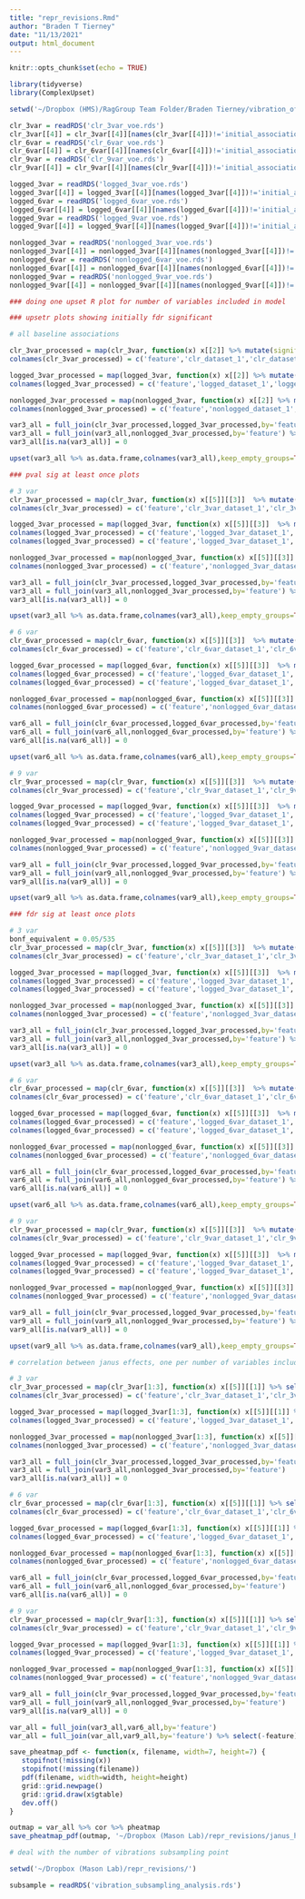 ```yaml
---
title: "repr_revisions.Rmd"
author: "Braden T Tierney"
date: "11/13/2021"
output: html_document
---
```


```r
knitr::opts_chunk$set(echo = TRUE)
```

```r
library(tidyverse)
library(ComplexUpset)
```

```r
setwd('~/Dropbox (HMS)/RagGroup Team Folder/Braden Tierney/vibration_of_effects_microbiome/repr/revisions/')

clr_3var = readRDS('clr_3var_voe.rds')
clr_3var[[4]] = clr_3var[[4]][names(clr_3var[[4]])!='initial_association_output']
clr_6var = readRDS('clr_6var_voe.rds')
clr_6var[[4]] = clr_6var[[4]][names(clr_6var[[4]])!='initial_association_output']
clr_9var = readRDS('clr_9var_voe.rds')
clr_9var[[4]] = clr_9var[[4]][names(clr_9var[[4]])!='initial_association_output']

logged_3var = readRDS('logged_3var_voe.rds')
logged_3var[[4]] = logged_3var[[4]][names(logged_3var[[4]])!='initial_association_output']
logged_6var = readRDS('logged_6var_voe.rds')
logged_6var[[4]] = logged_6var[[4]][names(logged_6var[[4]])!='initial_association_output']
logged_9var = readRDS('logged_9var_voe.rds')
logged_9var[[4]] = logged_9var[[4]][names(logged_9var[[4]])!='initial_association_output']

nonlogged_3var = readRDS('nonlogged_3var_voe.rds')
nonlogged_3var[[4]] = nonlogged_3var[[4]][names(nonlogged_3var[[4]])!='initial_association_output']
nonlogged_6var = readRDS('nonlogged_6var_voe.rds')
nonlogged_6var[[4]] = nonlogged_6var[[4]][names(nonlogged_6var[[4]])!='initial_association_output']
nonlogged_9var = readRDS('nonlogged_9var_voe.rds')
nonlogged_9var[[4]] = nonlogged_9var[[4]][names(nonlogged_9var[[4]])!='initial_association_output']
```

```r
### doing one upset R plot for number of variables included in model

### upsetr plots showing initially fdr significant

# all baseline associations

clr_3var_processed = map(clr_3var, function(x) x[[2]] %>% mutate(significant_initial = if_else(BY<=0.05,1,0)) %>% select(feature,significant_initial)) %>% reduce(inner_join,by='feature')
colnames(clr_3var_processed) = c('feature','clr_dataset_1','clr_dataset_2','clr_dataset_3','clr_meta_analysis')

logged_3var_processed = map(logged_3var, function(x) x[[2]] %>% mutate(significant_initial = if_else(BY<=0.05,1,0)) %>% select(feature,significant_initial)) %>% reduce(inner_join,by='feature')
colnames(logged_3var_processed) = c('feature','logged_dataset_1','logged_dataset_2','logged_dataset_3','logged_meta_analysis')

nonlogged_3var_processed = map(nonlogged_3var, function(x) x[[2]] %>% mutate(significant_initial = if_else(BY<=0.05,1,0)) %>% select(feature,significant_initial)) %>% reduce(inner_join,by='feature')
colnames(nonlogged_3var_processed) = c('feature','nonlogged_dataset_1','nonlogged_dataset_2','nonlogged_dataset_3','nonlogged_meta_analysis')

var3_all = full_join(clr_3var_processed,logged_3var_processed,by='feature')
var3_all = full_join(var3_all,nonlogged_3var_processed,by='feature') %>% select(-feature)
var3_all[is.na(var3_all)] = 0

upset(var3_all %>% as.data.frame,colnames(var3_all),keep_empty_groups=TRUE)

### pval sig at least once plots

# 3 var
clr_3var_processed = map(clr_3var, function(x) x[[5]][[3]]  %>% mutate(pval_sig = if_else(p.value<0.05,1,0)) %>% select(dependent_feature,pval_sig) %>%  group_by(dependent_feature) %>% summarize(pval_sig_once = sum(pval_sig)) %>% mutate(pval_sig_once = if_else(pval_sig_once == 0, 0, 1))) %>% reduce(inner_join,by='dependent_feature')
colnames(clr_3var_processed) = c('feature','clr_3var_dataset_1','clr_3var_dataset_2','clr_3var_dataset_3','clr_3var_meta_analysis')

logged_3var_processed = map(logged_3var, function(x) x[[5]][[3]]  %>% mutate(pval_sig = if_else(p.value<0.05,1,0)) %>% select(dependent_feature,pval_sig) %>%  group_by(dependent_feature) %>% summarize(pval_sig_once = sum(pval_sig)) %>% mutate(pval_sig_once = if_else(pval_sig_once == 0, 0, 1))) %>% reduce(inner_join,by='dependent_feature')
colnames(logged_3var_processed) = c('feature','logged_3var_dataset_1','logged_3var_dataset_2','logged_3var_dataset_3','logged_3var_meta_analysis')
colnames(logged_3var_processed) = c('feature','logged_3var_dataset_1','logged_3var_dataset_2','logged_3var_dataset_3','logged_3var_meta_analysis')

nonlogged_3var_processed = map(nonlogged_3var, function(x) x[[5]][[3]]  %>% mutate(pval_sig = if_else(p.value<0.05,1,0)) %>% select(dependent_feature,pval_sig) %>%  group_by(dependent_feature) %>% summarize(pval_sig_once = sum(pval_sig)) %>% mutate(pval_sig_once = if_else(pval_sig_once == 0, 0, 1))) %>% reduce(inner_join,by='dependent_feature')
colnames(nonlogged_3var_processed) = c('feature','nonlogged_3var_dataset_1','nonlogged_3var_dataset_2','nonlogged_3var_dataset_3','nonlogged_3var_meta_analysis')

var3_all = full_join(clr_3var_processed,logged_3var_processed,by='feature')
var3_all = full_join(var3_all,nonlogged_3var_processed,by='feature') %>% select(-feature)
var3_all[is.na(var3_all)] = 0

upset(var3_all %>% as.data.frame,colnames(var3_all),keep_empty_groups=TRUE, sort_sets=FALSE)

# 6 var
clr_6var_processed = map(clr_6var, function(x) x[[5]][[3]]  %>% mutate(pval_sig = if_else(p.value<0.05,1,0)) %>% select(dependent_feature,pval_sig) %>%  group_by(dependent_feature) %>% summarize(pval_sig_once = sum(pval_sig)) %>% mutate(pval_sig_once = if_else(pval_sig_once == 0, 0, 1))) %>% reduce(inner_join,by='dependent_feature')
colnames(clr_6var_processed) = c('feature','clr_6var_dataset_1','clr_6var_dataset_2','clr_6var_dataset_3','clr_6var_meta_analysis')

logged_6var_processed = map(logged_6var, function(x) x[[5]][[3]]  %>% mutate(pval_sig = if_else(p.value<0.05,1,0)) %>% select(dependent_feature,pval_sig) %>%  group_by(dependent_feature) %>% summarize(pval_sig_once = sum(pval_sig)) %>% mutate(pval_sig_once = if_else(pval_sig_once == 0, 0, 1))) %>% reduce(inner_join,by='dependent_feature')
colnames(logged_6var_processed) = c('feature','logged_6var_dataset_1','logged_6var_dataset_2','logged_6var_dataset_3','logged_6var_meta_analysis')
colnames(logged_6var_processed) = c('feature','logged_6var_dataset_1','logged_6var_dataset_2','logged_6var_dataset_3','logged_6var_meta_analysis')

nonlogged_6var_processed = map(nonlogged_6var, function(x) x[[5]][[3]]  %>% mutate(pval_sig = if_else(p.value<0.05,1,0)) %>% select(dependent_feature,pval_sig) %>%  group_by(dependent_feature) %>% summarize(pval_sig_once = sum(pval_sig)) %>% mutate(pval_sig_once = if_else(pval_sig_once == 0, 0, 1))) %>% reduce(inner_join,by='dependent_feature')
colnames(nonlogged_6var_processed) = c('feature','nonlogged_6var_dataset_1','nonlogged_6var_dataset_2','nonlogged_6var_dataset_3','nonlogged_6var_meta_analysis')

var6_all = full_join(clr_6var_processed,logged_6var_processed,by='feature')
var6_all = full_join(var6_all,nonlogged_6var_processed,by='feature') %>% select(-feature)
var6_all[is.na(var6_all)] = 0

upset(var6_all %>% as.data.frame,colnames(var6_all),keep_empty_groups=TRUE, sort_sets=FALSE)

# 9 var
clr_9var_processed = map(clr_9var, function(x) x[[5]][[3]]  %>% mutate(pval_sig = if_else(p.value<0.05,1,0)) %>% select(dependent_feature,pval_sig) %>%  group_by(dependent_feature) %>% summarize(pval_sig_once = sum(pval_sig)) %>% mutate(pval_sig_once = if_else(pval_sig_once == 0, 0, 1))) %>% reduce(inner_join,by='dependent_feature')
colnames(clr_9var_processed) = c('feature','clr_9var_dataset_1','clr_9var_dataset_2','clr_9var_dataset_3','clr_9var_meta_analysis')

logged_9var_processed = map(logged_9var, function(x) x[[5]][[3]]  %>% mutate(pval_sig = if_else(p.value<0.05,1,0)) %>% select(dependent_feature,pval_sig) %>%  group_by(dependent_feature) %>% summarize(pval_sig_once = sum(pval_sig)) %>% mutate(pval_sig_once = if_else(pval_sig_once == 0, 0, 1))) %>% reduce(inner_join,by='dependent_feature')
colnames(logged_9var_processed) = c('feature','logged_9var_dataset_1','logged_9var_dataset_2','logged_9var_dataset_3','logged_9var_meta_analysis')
colnames(logged_9var_processed) = c('feature','logged_9var_dataset_1','logged_9var_dataset_2','logged_9var_dataset_3','logged_9var_meta_analysis')

nonlogged_9var_processed = map(nonlogged_9var, function(x) x[[5]][[3]]  %>% mutate(pval_sig = if_else(p.value<0.05,1,0)) %>% select(dependent_feature,pval_sig) %>%  group_by(dependent_feature) %>% summarize(pval_sig_once = sum(pval_sig)) %>% mutate(pval_sig_once = if_else(pval_sig_once == 0, 0, 1))) %>% reduce(inner_join,by='dependent_feature')
colnames(nonlogged_9var_processed) = c('feature','nonlogged_9var_dataset_1','nonlogged_9var_dataset_2','nonlogged_9var_dataset_3','nonlogged_9var_meta_analysis')

var9_all = full_join(clr_9var_processed,logged_9var_processed,by='feature')
var9_all = full_join(var9_all,nonlogged_9var_processed,by='feature') %>% select(-feature)
var9_all[is.na(var9_all)] = 0

upset(var9_all %>% as.data.frame,colnames(var9_all),keep_empty_groups=TRUE, sort_sets=FALSE)

### fdr sig at least once plots

# 3 var
bonf_equivalent = 0.05/535
clr_3var_processed = map(clr_3var, function(x) x[[5]][[3]]  %>% mutate(pval_sig = if_else(p.value<bonf_equivalent,1,0)) %>% select(dependent_feature,pval_sig) %>%  group_by(dependent_feature) %>% summarize(pval_sig_once = sum(pval_sig)) %>% mutate(pval_sig_once = if_else(pval_sig_once == 0, 0, 1))) %>% reduce(inner_join,by='dependent_feature')
colnames(clr_3var_processed) = c('feature','clr_3var_dataset_1','clr_3var_dataset_2','clr_3var_dataset_3','clr_3var_meta_analysis')

logged_3var_processed = map(logged_3var, function(x) x[[5]][[3]]  %>% mutate(pval_sig = if_else(p.value<bonf_equivalent,1,0)) %>% select(dependent_feature,pval_sig) %>%  group_by(dependent_feature) %>% summarize(pval_sig_once = sum(pval_sig)) %>% mutate(pval_sig_once = if_else(pval_sig_once == 0, 0, 1))) %>% reduce(inner_join,by='dependent_feature')
colnames(logged_3var_processed) = c('feature','logged_3var_dataset_1','logged_3var_dataset_2','logged_3var_dataset_3','logged_3var_meta_analysis')
colnames(logged_3var_processed) = c('feature','logged_3var_dataset_1','logged_3var_dataset_2','logged_3var_dataset_3','logged_3var_meta_analysis')

nonlogged_3var_processed = map(nonlogged_3var, function(x) x[[5]][[3]]  %>% mutate(pval_sig = if_else(p.value<bonf_equivalent,1,0)) %>% select(dependent_feature,pval_sig) %>%  group_by(dependent_feature) %>% summarize(pval_sig_once = sum(pval_sig)) %>% mutate(pval_sig_once = if_else(pval_sig_once == 0, 0, 1))) %>% reduce(inner_join,by='dependent_feature')
colnames(nonlogged_3var_processed) = c('feature','nonlogged_3var_dataset_1','nonlogged_3var_dataset_2','nonlogged_3var_dataset_3','nonlogged_3var_meta_analysis')

var3_all = full_join(clr_3var_processed,logged_3var_processed,by='feature')
var3_all = full_join(var3_all,nonlogged_3var_processed,by='feature') %>% select(-feature)
var3_all[is.na(var3_all)] = 0

upset(var3_all %>% as.data.frame,colnames(var3_all),keep_empty_groups=TRUE, sort_sets=FALSE)

# 6 var
clr_6var_processed = map(clr_6var, function(x) x[[5]][[3]]  %>% mutate(pval_sig = if_else(p.value<bonf_equivalent,1,0)) %>% select(dependent_feature,pval_sig) %>%  group_by(dependent_feature) %>% summarize(pval_sig_once = sum(pval_sig)) %>% mutate(pval_sig_once = if_else(pval_sig_once == 0, 0, 1))) %>% reduce(inner_join,by='dependent_feature')
colnames(clr_6var_processed) = c('feature','clr_6var_dataset_1','clr_6var_dataset_2','clr_6var_dataset_3','clr_6var_meta_analysis')

logged_6var_processed = map(logged_6var, function(x) x[[5]][[3]]  %>% mutate(pval_sig = if_else(p.value<bonf_equivalent,1,0)) %>% select(dependent_feature,pval_sig) %>%  group_by(dependent_feature) %>% summarize(pval_sig_once = sum(pval_sig)) %>% mutate(pval_sig_once = if_else(pval_sig_once == 0, 0, 1))) %>% reduce(inner_join,by='dependent_feature')
colnames(logged_6var_processed) = c('feature','logged_6var_dataset_1','logged_6var_dataset_2','logged_6var_dataset_3','logged_6var_meta_analysis')
colnames(logged_6var_processed) = c('feature','logged_6var_dataset_1','logged_6var_dataset_2','logged_6var_dataset_3','logged_6var_meta_analysis')

nonlogged_6var_processed = map(nonlogged_6var, function(x) x[[5]][[3]]  %>% mutate(pval_sig = if_else(p.value<bonf_equivalent,1,0)) %>% select(dependent_feature,pval_sig) %>%  group_by(dependent_feature) %>% summarize(pval_sig_once = sum(pval_sig)) %>% mutate(pval_sig_once = if_else(pval_sig_once == 0, 0, 1))) %>% reduce(inner_join,by='dependent_feature')
colnames(nonlogged_6var_processed) = c('feature','nonlogged_6var_dataset_1','nonlogged_6var_dataset_2','nonlogged_6var_dataset_3','nonlogged_6var_meta_analysis')

var6_all = full_join(clr_6var_processed,logged_6var_processed,by='feature')
var6_all = full_join(var6_all,nonlogged_6var_processed,by='feature') %>% select(-feature)
var6_all[is.na(var6_all)] = 0

upset(var6_all %>% as.data.frame,colnames(var6_all),keep_empty_groups=TRUE, sort_sets=FALSE)

# 9 var
clr_9var_processed = map(clr_9var, function(x) x[[5]][[3]]  %>% mutate(pval_sig = if_else(p.value<bonf_equivalent,1,0)) %>% select(dependent_feature,pval_sig) %>%  group_by(dependent_feature) %>% summarize(pval_sig_once = sum(pval_sig)) %>% mutate(pval_sig_once = if_else(pval_sig_once == 0, 0, 1))) %>% reduce(inner_join,by='dependent_feature')
colnames(clr_9var_processed) = c('feature','clr_9var_dataset_1','clr_9var_dataset_2','clr_9var_dataset_3','clr_9var_meta_analysis')

logged_9var_processed = map(logged_9var, function(x) x[[5]][[3]]  %>% mutate(pval_sig = if_else(p.value<bonf_equivalent,1,0)) %>% select(dependent_feature,pval_sig) %>%  group_by(dependent_feature) %>% summarize(pval_sig_once = sum(pval_sig)) %>% mutate(pval_sig_once = if_else(pval_sig_once == 0, 0, 1))) %>% reduce(inner_join,by='dependent_feature')
colnames(logged_9var_processed) = c('feature','logged_9var_dataset_1','logged_9var_dataset_2','logged_9var_dataset_3','logged_9var_meta_analysis')
colnames(logged_9var_processed) = c('feature','logged_9var_dataset_1','logged_9var_dataset_2','logged_9var_dataset_3','logged_9var_meta_analysis')

nonlogged_9var_processed = map(nonlogged_9var, function(x) x[[5]][[3]]  %>% mutate(pval_sig = if_else(p.value<bonf_equivalent,1,0)) %>% select(dependent_feature,pval_sig) %>%  group_by(dependent_feature) %>% summarize(pval_sig_once = sum(pval_sig)) %>% mutate(pval_sig_once = if_else(pval_sig_once == 0, 0, 1))) %>% reduce(inner_join,by='dependent_feature')
colnames(nonlogged_9var_processed) = c('feature','nonlogged_9var_dataset_1','nonlogged_9var_dataset_2','nonlogged_9var_dataset_3','nonlogged_9var_meta_analysis')

var9_all = full_join(clr_9var_processed,logged_9var_processed,by='feature')
var9_all = full_join(var9_all,nonlogged_9var_processed,by='feature') %>% select(-feature)
var9_all[is.na(var9_all)] = 0

upset(var9_all %>% as.data.frame,colnames(var9_all),keep_empty_groups=TRUE, sort_sets=FALSE)

```


```r
# correlation between janus effects, one per number of variables included in the model

# 3 var
clr_3var_processed = map(clr_3var[1:3], function(x) x[[5]][[1]] %>% select(dependent_feature,janus_effect))%>% reduce(inner_join,by='dependent_feature')
colnames(clr_3var_processed) = c('feature','clr_3var_dataset_1','clr_3var_dataset_2','clr_3var_dataset_3')

logged_3var_processed = map(logged_3var[1:3], function(x) x[[5]][[1]] %>% select(dependent_feature,janus_effect))%>% reduce(inner_join,by='dependent_feature')
colnames(logged_3var_processed) = c('feature','logged_3var_dataset_1','logged_3var_dataset_2','logged_3var_dataset_3')

nonlogged_3var_processed = map(nonlogged_3var[1:3], function(x) x[[5]][[1]] %>% select(dependent_feature,janus_effect))%>% reduce(inner_join,by='dependent_feature')
colnames(nonlogged_3var_processed) = c('feature','nonlogged_3var_dataset_1','nonlogged_3var_dataset_2','nonlogged_3var_dataset_3')

var3_all = full_join(clr_3var_processed,logged_3var_processed,by='feature')
var3_all = full_join(var3_all,nonlogged_3var_processed,by='feature')
var3_all[is.na(var3_all)] = 0

# 6 var 
clr_6var_processed = map(clr_6var[1:3], function(x) x[[5]][[1]] %>% select(dependent_feature,janus_effect))%>% reduce(inner_join,by='dependent_feature')
colnames(clr_6var_processed) = c('feature','clr_6var_dataset_1','clr_6var_dataset_2','clr_6var_dataset_3')

logged_6var_processed = map(logged_6var[1:3], function(x) x[[5]][[1]] %>% select(dependent_feature,janus_effect))%>% reduce(inner_join,by='dependent_feature')
colnames(logged_6var_processed) = c('feature','logged_6var_dataset_1','logged_6var_dataset_2','logged_6var_dataset_3')

nonlogged_6var_processed = map(nonlogged_6var[1:3], function(x) x[[5]][[1]] %>% select(dependent_feature,janus_effect))%>% reduce(inner_join,by='dependent_feature')
colnames(nonlogged_6var_processed) = c('feature','nonlogged_6var_dataset_1','nonlogged_6var_dataset_2','nonlogged_6var_dataset_3')

var6_all = full_join(clr_6var_processed,logged_6var_processed,by='feature')
var6_all = full_join(var6_all,nonlogged_6var_processed,by='feature')
var6_all[is.na(var6_all)] = 0

# 9 var
clr_9var_processed = map(clr_9var[1:3], function(x) x[[5]][[1]] %>% select(dependent_feature,janus_effect))%>% reduce(inner_join,by='dependent_feature')
colnames(clr_9var_processed) = c('feature','clr_9var_dataset_1','clr_9var_dataset_2','clr_9var_dataset_3')

logged_9var_processed = map(logged_9var[1:3], function(x) x[[5]][[1]] %>% select(dependent_feature,janus_effect))%>% reduce(inner_join,by='dependent_feature')
colnames(logged_9var_processed) = c('feature','logged_9var_dataset_1','logged_9var_dataset_2','logged_9var_dataset_3')

nonlogged_9var_processed = map(nonlogged_9var[1:3], function(x) x[[5]][[1]] %>% select(dependent_feature,janus_effect))%>% reduce(inner_join,by='dependent_feature')
colnames(nonlogged_9var_processed) = c('feature','nonlogged_9var_dataset_1','nonlogged_9var_dataset_2','nonlogged_9var_dataset_3')

var9_all = full_join(clr_9var_processed,logged_9var_processed,by='feature')
var9_all = full_join(var9_all,nonlogged_9var_processed,by='feature')
var9_all[is.na(var9_all)] = 0

var_all = full_join(var3_all,var6_all,by='feature')
var_all = full_join(var_all,var9_all,by='feature') %>% select(-feature)

save_pheatmap_pdf <- function(x, filename, width=7, height=7) {
   stopifnot(!missing(x))
   stopifnot(!missing(filename))
   pdf(filename, width=width, height=height)
   grid::grid.newpage()
   grid::grid.draw(x$gtable)
   dev.off()
}

outmap = var_all %>% cor %>% pheatmap
save_pheatmap_pdf(outmap, '~/Dropbox (Mason Lab)/repr_revisions/janus_heatmap.pdf')

```

```r
# deal with the number of vibrations subsampling point 

setwd('~/Dropbox (Mason Lab)/repr_revisions/')

subsample = readRDS('vibration_subsampling_analysis.rds')

```

